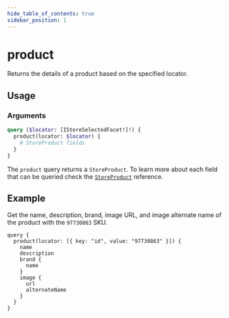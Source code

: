 ```yaml
---
hide_table_of_contents: true
sidebar_position: 1
---
```



# product

Returns the details of a product based on the specified locator.

## Usage

<div className="lg:grid grid-cols-2 gap-20">

<div>

<h3 className="mb-4">Arguments</h3>

<PropsComponent
  name="locator"
  type="IStoreSelectedFacet"
  description="An array of selected search facets."
  required="true"
/>

<PropsComponent
  name="key"
  type="String"
  description="<code>IStoreSelectedFacet</code> property. To query information of a product by its SKU ID, use <code>key:'id'</code>."
  required="true"
/>

<PropsComponent
  name="value"
  type="String"
  description="<code>IStoreSelectedFacet</code> property. To query information of a product by its SKU ID, use <code>value:'{sku}'</code>."
  required="true"
/>

</div>

<div>

<Tabs>
  <TabItem value="query" label="Query" default>

```graphql
query ($locator: [IStoreSelectedFacet!]!) {
  product(locator: $locator) {
    # StoreProduct fields
  }
}
```

</TabItem>

<TabItem value="response" label="Response">

The `product` query returns a `StoreProduct`. To learn more about each field that can be queried check the <a href="/reference/api/objects#storeproduct">`StoreProduct`</a> reference.

</TabItem>

</Tabs>

</div>

</div>

## Example

Get the name, description, brand, image URL, and image alternate name of the product with the `97730863` SKU.

```gql
query {
  product(locator: [{ key: "id", value: "97730863" }]) {
    name
    description
    brand {
      name
    }
    image {
      url
      alternateName
    }
  }
}
```
